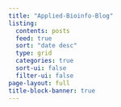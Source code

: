 ```yaml
---
title: "Applied-Bioinfo-Blog"
listing:
  contents: posts
  feed: true
  sort: "date desc"
  type: grid
  categories: true
  sort-ui: false
  filter-ui: false
page-layout: full
title-block-banner: true
---
```



